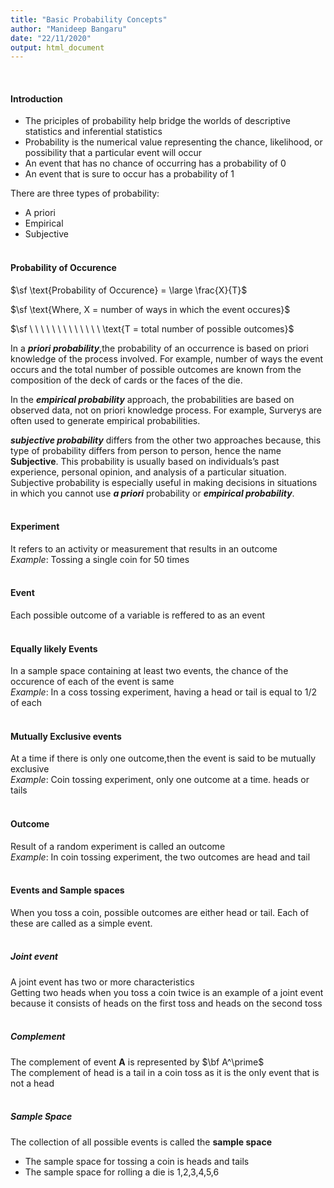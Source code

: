 ```yaml
---
title: "Basic Probability Concepts"
author: "Manideep Bangaru"
date: "22/11/2020"
output: html_document
---
```

\

#### Introduction

* The priciples of probability help bridge the worlds of descriptive statistics and inferential statistics
* Probability is the numerical value representing the chance, likelihood, or possibility that a particular event will occur
* An event that has no chance of occurring has a probability of 0
* An event that is sure to occur has a probability of 1

There are three types of probability:\

* A priori\
* Empirical\
* Subjective\
\

#### Probability of Occurence

$\sf \text{Probability of Occurence} = \large \frac{X}{T}$

$\sf \text{Where, X = number of ways in which the event occures}$

$\sf \ \ \ \ \ \ \ \ \ \ \ \ \ \text{T = total number of possible outcomes}$

In a _**priori probability**_,the probability of an occurrence is based on priori knowledge of the process involved. For example, number of ways the event occurs and the total number of possible outcomes are known from the composition of the deck of cards or the faces of the die.

In the _**empirical probability**_ approach, the probabilities are based on observed data, not on priori knowledge process. For example, Surverys are often used to generate empirical probabilities.

_**subjective probability**_ differs from the other two approaches because, this type of probability differs from person to person, hence the name **Subjective**. This probability is usually based on individuals's past experience, personal opinion, and analysis of a particular situation. Subjective probability is especially useful in making decisions in situations in which you cannot use _**a priori**_ probability or _**empirical probability**_.
\
\

#### Experiment
It refers to an activity or measurement that results in an outcome\
_Example_: Tossing a single coin for 50 times
\
\

#### Event
Each  possible outcome of a variable is reffered to as an event
\
\

#### Equally likely Events
In a sample space containing at least two events, the chance of the occurence of each of the event is same\
_Example_: In a coss tossing experiment, having a head or tail is equal to 1/2 of each
\
\

#### Mutually Exclusive events
At a time if there is only one outcome,then the event is said to be mutually exclusive\
_Example_: Coin tossing experiment, only one outcome at a time. heads or tails
\
\

#### Outcome
Result of a random experiment is called an outcome\
_Example_: In coin tossing experiment, the two outcomes are head and tail
\
\

#### Events and Sample spaces
When you toss a coin, possible outcomes are either head or tail. Each of these are called as a simple event.
\
\

##### Joint event 
A joint event has two or more characteristics\
Getting two heads when you toss a coin twice is an example of a joint event because it consists of heads on the first toss and heads on the second toss
\
\

##### Complement
The complement of event **A** is represented by $\bf A^\prime$\
The complement of head is a tail in a coin toss as it is the only event that is not a head
\
\

##### Sample Space
The collection of all possible events is called the **sample space**\

* The sample space for tossing a coin is heads and tails\
* The sample space for rolling a die is 1,2,3,4,5,6
\
\

